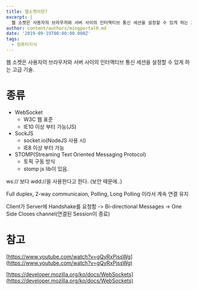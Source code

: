 ```yaml
---
title: 웹소켓이란?
excerpt: |
  웹 소켓은 사용자의 브라우저와 서버 사이의 인터액티브 통신 세션을 설정할 수 있게 하는 고급 기술.
author: content/authors/mingportal0.md
date: '2019-09-19T00:00:00.000Z'
tags:
  - 컴퓨터지식
---
```



웹 소켓은 사용자의 브라우저와 서버 사이의 인터액티브 통신 세션을 설정할 수 있게 하는 고급 기술.

# 종류

- WebSocket
  - W3C 웹 표준
  - IE10 이상 부터 가능(JS)
- SockJS
  - socket.io(NodeJS 사용 시)
  - IE8 이상 부터 가능
- STOMP(Streaming Text Oriented Messaging Protocol)
  - 토픽 구동 방식
  - stomp js lib이 있음.

ws:// 보다 wdd://을 사용한다고 한다. (보안 때문에..)

Full duplex, 2-way communicaion, Polling, Long Polling 이라서 계속 연결 유지

Client가 Server에 Handshake를 요청함 -> Bi-directional Messages -> One Side Closes channel(연결된 Session이 종료)

# 참고

[https://www.youtube.com/watch?v=gQyRxPjssWg](https://www.youtube.com/watch?v=gQyRxPjssWg)

[https://developer.mozilla.org/ko/docs/WebSockets](https://developer.mozilla.org/ko/docs/WebSockets)
